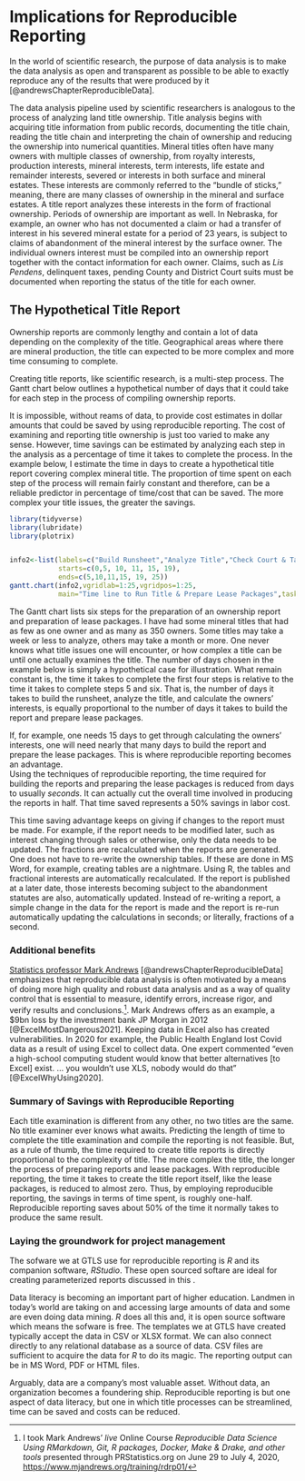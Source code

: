 # Implications for Reproducible Reporting 

In the world of scientific research, the purpose of data analysis is to make the data analysis as open and transparent as possible to be able to exactly reproduce any of the results that were produced by it [@andrewsChapterReproducibleData]. 

The data analysis pipeline used by scientific researchers is analogous to the process of analyzing land title ownership.  Title analysis begins with acquiring title information from public records, documenting the title chain, reading the title chain and interpreting the chain of ownership and reducing the ownership into numerical quantities.  Mineral titles often have many owners with multiple classes of ownership, from royalty interests, production interests, mineral interests, term interests, life estate and remainder interests, severed or interests in both surface and mineral estates.  These interests are commonly referred to the "bundle of sticks," meaning, there are many classes of ownership in the mineral and surface estates.  A title report analyzes these interests in the form of fractional ownership.  Periods of ownership are important as well.  In Nebraska, for example, an owner who has not documented a claim or had a transfer of interest in his severed mineral estate for a period of 23 years, is subject to claims of abandonment of the mineral interest by the surface owner.  The individual owners interest must be compiled into an ownership report together with the contact information for each owner.  Claims, such as *Lis Pendens*, delinquent taxes, pending County and District Court suits must be documented when reporting the status of the title for each owner.  

## The Hypothetical Title Report  

Ownership reports are commonly lengthy and contain a lot of data depending on the complexity of the title. Geographical areas where there are mineral production, the title can expected to be more complex and more time consuming to complete.

Creating title reports, like scientific research, is a multi-step process.  The Gantt chart below outlines a hypothetical number of days that it could take for each step in the process of compiling ownership reports.  

It is impossible, without reams of data, to provide cost estimates in dollar amounts that could be saved by using reproducible reporting.  The cost of examining and reporting title ownership is just too varied to make any sense.  However, time savings can be estimated by analyzing each step in the analysis as a percentage of time it takes to complete the process.  In the example below, I estimate the time in days to create a hypothetical title report covering complex mineral title.  The proportion of time spent on each step of the process will remain fairly constant and therefore, can be a reliable predictor in percentage of time/cost that can be saved. The more complex your title issues, the greater the savings.   

```r
library(tidyverse)
library(lubridate)
library(plotrix)


info2<-list(labels=c("Build Runsheet","Analyze Title","Check Court & Tax Records","Calculate Owner Interests","Build Report", "Prepare Lease Packages"),
            starts=c(0,5, 10, 11, 15, 19),
            ends=c(5,10,11,15, 19, 25))
gantt.chart(info2,vgridlab=1:25,vgridpos=1:25,
            main="Time line to Run Title & Prepare Lease Packages",taskcolors="lightgray")
```

The Gantt chart lists six steps for the preparation of an ownership report and preparation of lease packages.  I have had some mineral titles that had as few as one owner and as many as 350 owners.  Some titles may take a week or less to analyze, others may take a month or more.  One never knows what title issues one will encounter, or how complex a title can be until one actually examines the title.  The number of days chosen in the example below is simply a hypothetical case for illustration.  What remain constant is, the time it takes to complete the first four steps is relative to the time it takes to complete steps 5 and six.  That is, the number of days it takes to build the runsheet, analyze the title, and calculate the owners' interests, is equally proportional to the number of days it takes to build the report and prepare lease packages.

If, for example, one needs 15 days to get through calculating the owners' interests, one will need nearly that many days to build the report and prepare the lease packages.  This is where reproducible reporting becomes an advantage.  
Using the techniques of reproducible reporting, the time required for building the reports and preparing the lease packages is reduced from days to usually *seconds*.  It can actually cut the overall time involved in producing the reports in half.  That time saved represents a 50% savings in labor cost.

This time saving advantage keeps on giving if changes to the report must be made.  For example, if the report needs to be modified later, such as interest changing through sales or otherwise, only the data needs to be updated.  The fractions are recalculated when the reports are generated.  One does not have to re-write the ownership tables.  If these are done in MS Word, for example, creating tables are a nightmare.  Using R, the tables and fractional interests are automatically recalculated.  If the report is published at a later date, those interests becoming subject to the abandonment statutes are also, automatically updated.  Instead of re-writing a report, a simple change in the data for the report is made and the report is re-run automatically updating the calculations in seconds; or literally, fractions of a second.  


### Additional benefits

[Statistics professor Mark Andrews](https://us.sagepub.com/en-us/nam/author/mark-andrews)  [@andrewsChapterReproducibleData] emphasizes that reproducible data analysis is often motivated by a means of doing more high quality and robust data analysis and as a way of quality control that is essential to measure, identify errors, increase rigor, and verify results and conclusions.^[I took Mark Andrews' *live* Online Course *Reproducible Data Science Using RMarkdown, Git, R packages, Docker, Make & Drake, and other tools* presented through PRStatistics.org on June 29 to July 4, 2020, <https://www.mjandrews.org/training/rdrp01/>].  Mark Andrews offers as an example, a $9bn loss by the investment bank JP Morgan in 2012 [@ExcelMostDangerous2021].  Keeping data in Excel also has created vulnerabilities.  In 2020 for example, the Public Health England lost Covid data as a result of using Excel to collect data.  One expert commented "even a high-school computing student would know that better alternatives [to Excel] exist. ... you wouldn't use XLS, nobody would do that" [@ExcelWhyUsing2020].   


### Summary of Savings with Reproducible Reporting

Each title examination is different from any other, no two titles are the same. No title examiner ever knows what awaits.  Predicting the length of time to complete the title examination and compile the reporting is not feasible.  But, as a rule of thumb, the time required to create title reports is directly proportional to the complexity of title.  The more complex the title, the longer the process of preparing reports and lease packages.  With reproducible reporting, the time it takes to create the title report itself, like the lease packages, is reduced to almost zero.  Thus, by employing reproducible reporting, the savings in terms of time spent, is roughly one-half.  Reproducible reporting saves about 50% of the time it normally takes to produce the same result.  


### Laying the groundwork for project management  

The sofware we at GTLS use for reproducible reporting is *R* and its companion software, *RStudio*. These open sourced softare are ideal for creating parameterized reports discussed in this .   

Data literacy is becoming an important part of higher education.  Landmen in today's world are taking on and accessing large amounts of data and some are even doing data mining. *R* does all this and, it is open source software which means the sofware is free. The templates we at GTLS have created typically accept the data in CSV or XLSX format.  We can also connect directly to any relational database as a source of data.  CSV files are sufficient to acquire the data for *R* to do its magic. The reporting output can be in MS Word, PDF or HTML files.  

Arguably, data are a company's most valuable asset.  Without data, an organization becomes a foundering ship.  Reproducible reporting is but one aspect of data literacy, but one in which title processes can be streamlined, time can be saved and costs can be reduced.